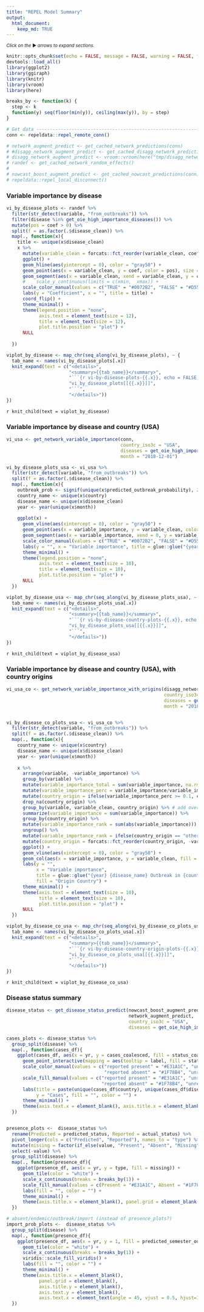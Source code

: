 ```yaml
---
title: "REPEL Model Summary"
output: 
  html_document:
    keep_md: TRUE
---
```


<small>_Click on the_ ▶ _︎arrows to expand sections._</small>

```r
knitr::opts_chunk$set(echo = FALSE, message = FALSE, warning = FALSE, fig.width = 7, fig.height = 5)
devtools::load_all()
library(ggplot2)
library(ggiraph)
library(knitr)
library(vroom)
library(here)

breaks_by <- function(k) {
  step <- k
  function(y) seq(floor(min(y)), ceiling(max(y)), by = step)
}

# Get data ----------------------------------------------------------------
conn <- repeldata::repel_remote_conn()

# network_augment_predict <- get_cached_network_predictions(conn)
# #disagg_network_augment_predict <- get_cached_disagg_network_predictions(conn)
# disagg_network_augment_predict <- vroom::vroom(here("tmp/disagg_network_predict.csv.gz"))
# randef <- get_cached_network_random_effects()
# 
# nowcast_boost_augment_predict <- get_cached_nowcast_predictions(conn)
# repeldata::repel_local_disconnect()
```

### Variable importance by disease
```r
vi_by_disease_plots <- randef %>%
  filter(str_detect(variable, "from_outbreaks")) %>%
  filter(disease %in% get_oie_high_importance_diseases()) %>%
  mutate(pos = coef > 0) %>%
  split(f = as.factor(.$disease_clean)) %>% 
  map(., function(x){
    title <- unique(x$disease_clean)
    x %>%
      mutate(variable_clean = forcats::fct_reorder(variable_clean, coef)) %>%
      ggplot() +
      geom_hline(aes(yintercept = 0), color = "gray50") +
      geom_point(aes(x = variable_clean, y = coef, color = pos), size = 2) +
      geom_segment(aes(x = variable_clean, xend = variable_clean, y = coef, yend = 0, color = pos)) +
      #    scale_y_continuous(limits = c(xmin,  xmax)) +
      scale_color_manual(values = c("TRUE" = "#0072B2", "FALSE" = "#D55E00")) +
      labs(y = "Coefficient", x = "", title = title) +
      coord_flip() +
      theme_minimal() +
      theme(legend.position = "none",
            axis.text = element_text(size = 12),
            title = element_text(size = 12),
            plot.title.position = "plot") +
      NULL
    
  })

```

```r
viplot_by_disease <- map_chr(seq_along(vi_by_disease_plots), ~ {
  tab_name <- names(vi_by_disease_plots[.x])
  knit_expand(text = c("<details>",
                       "<summary>{{tab_name}}</summary>",
                       "```{r vi-by-disease-plots-{{.x}}, echo = FALSE, align = 'left'}", 
                       "vi_by_disease_plots[[{{.x}}]]",
                       "```",
                       "</details>"))
})
```
`r knit_child(text = viplot_by_disease)`


### Variable importance by disease and country (USA)
```r
vi_usa <- get_network_variable_importance(conn,
                                          country_iso3c = "USA",
                                          diseases = get_oie_high_importance_diseases(),
                                          month = "2018-12-01")

vi_by_disease_plots_usa <- vi_usa %>%
  filter(str_detect(variable, "from_outbreaks")) %>%
  split(f = as.factor(.$disease_clean)) %>% 
  map(., function(x){
    outbreak_prob <- signif(unique(x$predicted_outbreak_probability), 2)
    country_name <- unique(x$country)
    disease_name <- unique(x$disease_clean)
    year <- year(unique(x$month))
    
    ggplot(x) +
      geom_vline(aes(xintercept = 0), color = "gray50") +
      geom_point(aes(x = variable_importance, y = variable_clean, color = pos), size = 2) +
      geom_segment(aes(x = variable_importance, xend = 0, y = variable_clean, yend = variable_clean, color = pos)) +
      scale_color_manual(values = c("TRUE" = "#0072B2", "FALSE" = "#D55E00")) +
      labs(y = "", x = "Variable importance", title = glue::glue("{year} {disease_name} Outbreak in {country_name} Variable Importance ({outbreak_prob} probability outbreak)")) +
      theme_minimal() +
      theme(legend.position = "none",
            axis.text = element_text(size = 10),
            title = element_text(size = 10),
            plot.title.position = "plot") +
      NULL
  })

```

```r
viplot_by_disease_usa <- map_chr(seq_along(vi_by_disease_plots_usa), ~ {
  tab_name <- names(vi_by_disease_plots_usa[.x])
  knit_expand(text = c("<details>",
                       "<summary>{{tab_name}}</summary>",
                       "```{r vi-by-disease-country-plots-{{.x}}, echo = FALSE, align = 'left'}", 
                       "vi_by_disease_plots_usa[[{{.x}}]]",
                       "```",
                       "</details>"))
})
```
`r knit_child(text = viplot_by_disease_usa)`


### Variable importance by disease and country (USA), with country origins
```r
vi_usa_co <- get_network_variable_importance_with_origins(disagg_network_augment_predict, randef,
                                                          country_iso3c = "USA",
                                                          diseases = get_oie_high_importance_diseases(),
                                                          month = "2018-12-01")


vi_by_disease_co_plots_usa <- vi_usa_co %>%
  filter(str_detect(variable, "from_outbreaks")) %>%
  split(f = as.factor(.$disease_clean)) %>% 
  map(., function(x){
    country_name <- unique(x$country)
    disease_name <- unique(x$disease_clean)
    year <- year(unique(x$month))
    
    x %>% 
      arrange(variable, -variable_importance) %>% 
      group_by(variable) %>% 
      mutate(variable_importance_total = sum(variable_importance, na.rm = TRUE)) %>% 
      mutate(variable_importance_perc = variable_importance/variable_importance_total) %>% 
      mutate(country_origin = ifelse(variable_importance_perc >= 0.1, country_origin, "other")) %>% 
      drop_na(country_origin) %>% 
      group_by(variable, variable_clean, country_origin) %>% # add over other
      summarize(variable_importance = sum(variable_importance)) %>% 
      group_by(country_origin) %>% 
      mutate(variable_importance_rank = sum(abs(variable_importance))) %>% 
      ungroup() %>% 
      mutate(variable_importance_rank = ifelse(country_origin == "other", 0, variable_importance_rank)) %>% 
      mutate(country_origin = forcats::fct_reorder(country_origin, -variable_importance_rank)) %>% 
      ggplot() +
      geom_vline(aes(xintercept = 0), color = "gray50") +
      geom_col(aes(x = variable_importance, y = variable_clean, fill = country_origin)) +
      labs(y = "", 
           x = "Variable importance", 
           title = glue::glue("{year} {disease_name} Outbreak in {country_name} Variable Importance"), 
           fill = "Origin Country") +
      theme_minimal() +
      theme(axis.text = element_text(size = 10),
            title = element_text(size = 10),
            plot.title.position = "plot") +
      NULL
  })

```

```r
viplot_by_disease_co_usa <- map_chr(seq_along(vi_by_disease_co_plots_usa), ~ {
  tab_name <- names(vi_by_disease_co_plots_usa[.x])
  knit_expand(text = c("<details>",
                       "<summary>{{tab_name}}</summary>",
                       "```{r vi-by-disease-country-origin-plots-{{.x}}, echo = FALSE, align = 'left'}", 
                       "vi_by_disease_co_plots_usa[[{{.x}}]]",
                       "```",
                       "</details>"))
})
```
`r knit_child(text = viplot_by_disease_co_usa)`

### Disease status summary
```r
disease_status <- get_disease_status_predict(nowcast_boost_augment_predict,
                                             network_augment_predict,
                                             country_iso3c = "USA",
                                             diseases = get_oie_high_importance_diseases())

cases_plots <- disease_status %>%
  group_split(disease) %>%
  map(., function(cases_df){
    ggplot(cases_df, aes(x = yr, y = cases_coalesced, fill = status_coalesced, color = status_coalesced)) +
      geom_point_interactive(mapping = aes(tooltip = label, fill = status_coalesced, color = status_coalesced), pch = 21, size = 4) +
      scale_color_manual(values = c("reported present" = "#E31A1C", "unreported, predicted present" = "#FB9A99",
                                    "reported absent" = "#1F78B4", "unreported, predicted absent" = "#A6CEE3")) +
      scale_fill_manual(values = c("reported present" = "#E31A1C", "unreported, predicted present" = "#FB9A99",
                                   "reported absent" = "#1F78B4", "unreported, predicted absent" = "#A6CEE3")) +
      labs(title = paste(unique(cases_df$country), unique(cases_df$disease_clean), sep = ": "),
           y = "Cases", fill = "", color = "") +
      theme_minimal() +
      theme(axis.text.x = element_blank(), axis.title.x = element_blank())
  })


presence_plots <-  disease_status %>%
  rename(Predicted = predicted_status, Reported = actual_status) %>%
  pivot_longer(cols = c("Predicted", "Reported"), names_to = "type") %>%
  mutate(missing = factor(if_else(value, "Present", "Absent", "Missing"), levels = c("Missing", "Present", "Absent"))) %>%
  select(-value) %>%
  group_split(disease) %>%
  map(., function(presence_df){
    ggplot(presence_df, aes(x = yr, y = type, fill = missing)) +
      geom_tile(color = "white") +
      scale_x_continuous(breaks = breaks_by(1)) +
      scale_fill_manual(values = c(Present = "#E31A1C", Absent = "#1F78B4", Missing = "#FFFFFF")) +
      labs(fill = "", color = "") +
      theme_minimal() +
      theme(axis.title.x = element_blank(), panel.grid = element_blank(), axis.title.y = element_blank(), axis.text.x = element_text(angle = 45, vjust = 0.5, hjust=1))
  })

# absent/endemic/outbreak/import (instead of presence_plots?)
import_prob_plots <-  disease_status %>%
  group_split(disease) %>%
  map(., function(presence_df){
    ggplot(presence_df, aes(x = yr, y = 1, fill = predicted_semester_outbreak_probability)) +
      geom_tile(color = "white") +
      scale_x_continuous(breaks = breaks_by(1)) +
      viridis::scale_fill_viridis() +
      labs(fill = "", color = "") +
      theme_minimal() +
      theme(axis.title.x = element_blank(),
            panel.grid = element_blank(),
            axis.title.y = element_blank(),
            axis.text.y = element_blank(),
            axis.text.x = element_text(angle = 45, vjust = 0.5, hjust=1))
  })
```

